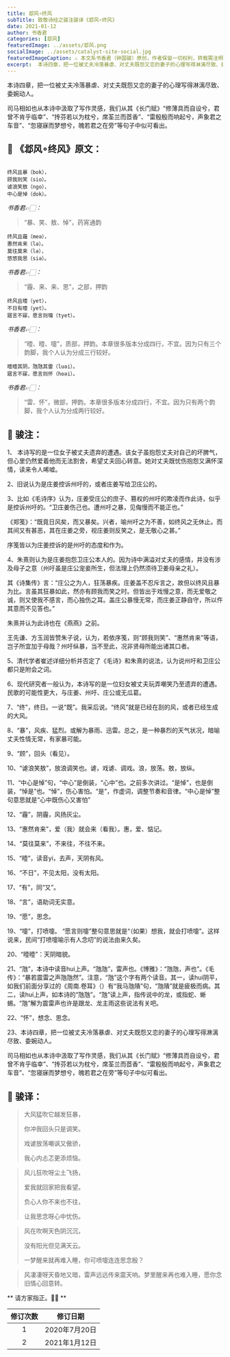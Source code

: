 ```yaml
---
title: 邶风∘终风
subTitle: 致敬诗经之骏注骏译《邶风∘终风》 
date: 2021-01-12 
author: 书香君
categories: [邶风]
featuredImage: ../assets/邶风.png
socialImage: ../assets/catalyst-site-social.jpg
featuredImageCaption: ⚠️️ 本文系书香君（钟国骏）原创，作者保留一切权利，转载需注明出处。
excerpt:  本诗四章，把一位被丈夫冷落暴虐、对丈夫既怨又恋的妻子的心理写得淋漓尽致、委婉动人。  司马相如也从本诗中汲取了写作灵感，我们从其《长门赋》“修薄具而自设兮，君曾不肯乎临幸”、“抟芬若以为枕兮，席荃兰而茝香”、“雷殷殷而响起兮，声象君之车音”、“忽寝寐而梦想兮，魄若君之在旁”等句 
---
```


本诗四章，把一位被丈夫冷落暴虐、对丈夫既怨又恋的妻子的心理写得淋漓尽致、委婉动人。

司马相如也从本诗中汲取了写作灵感，我们从其《长门赋》“修薄具而自设兮，君曾不肯乎临幸”、“抟芬若以为枕兮，席荃兰而茝香”、“雷殷殷而响起兮，声象君之车音”、“忽寝寐而梦想兮，魄若君之在旁”等句子中似可看出。

## 🌼 《邶风∘终风》原文：
```

终风且暴（bok），
顾我则笑（sio）。
谑浪笑敖（ngo），
中心是悼（dok）。

```
*书香君👉🏻：* 

> “暴、笑、敖、悼”，药宵通韵

```
终风且霾（meə），
惠然肯来（lə）。
莫往莫来（lə），
悠悠我思（siə）。

```
*书香君👉🏻：* 

> “霾、来、来、思”，之部，押韵

```
终风且曀（yet），
不日有曀（yet）。
寤言不寐，愿言则嚏（tyet）。

```
*书香君👉🏻：* 

> “曀、曀、嚏”，质部，押韵。本章很多版本分成四行，不宜。因为只有三个韵脚，我个人认为分成三行较好。

```
曀曀其阴，虺虺其雷（luəi）。
寤言不寐，愿言则怀（hoəi）。

```
*书香君👉🏻：* 

> “雷、怀”，微部，押韵。本章很多版本分成四行，不宜。因为只有两个韵脚，我个人认为分成两行较好。

## 🍁️ 骏注：

1、 本诗写的是一位女子被丈夫遗弃的遭遇。该女子虽抱怨丈夫对自己的坏脾气，但心里仍然爱着他而无法割舍，希望丈夫回心转意。她对丈夫既忧伤抱怨又满怀深情，读来令人唏嘘。

2、旧说认为是庄姜控诉州吁的，或者庄姜写给卫庄公的。

3、比如《毛诗序》认为，庄姜受庄公的庶子、篡权的州吁的欺凌而作此诗，似乎是控诉州吁的。“卫庄姜伤己也。遭州吁之暴，见侮慢而不能正也。”

《郑笺》：“既竟日风矣，而又暴矣。兴者，喻州吁之为不善，如终风之无休止。而其间又有甚恶，其在庄姜之旁，视庄姜则反笑之，是无敬心之甚。”

序笺皆以为庄姜控诉的是州吁的态度和作为。

4、朱熹则认为是庄姜抱怨卫庄公本人的。因为诗中满溢对丈夫的感情，并没有涉及母子之意（州吁虽是庄公宠妾所生，但法理上仍然须待卫姜母亲之礼）。

其《诗集传》言：“庄公之为人，狂荡暴疾。庄姜盖不忍斥言之，故但以终风且暴为比。言虽其狂暴如此，然亦有顾我而笑之时。但皆出于戏慢之意，而无爱敬之诚，则又使我不感言，而心独伤之耳。盖庄公暴慢无常，而庄姜正静自守，所以仵其意而不见答也。”

朱熹并认为此诗也在《燕燕》之前。

王先谦、方玉润皆赞朱子说，认为，若依序笺，则“顾我则笑”、“惠然肯来”等语，岂子所宜加于母哉？州吁纵暴，当不至此，况非贤母所能出诸其口者。

5、清代学者崔述详细分析并否定了《毛诗》和朱熹的说法，认为说州吁和卫庄公都只是附会之词。

6、现代研究者一般认为，本诗写的是一位妇女被丈夫玩弄嘲笑乃至遗弃的遭遇。民歌的可能性更大，与庄姜、州吁、庄公或无瓜葛。

7、“终”，终日。一说“既”。我采后说。“终风”就是已经在刮的风，或者已经生成的大风。

8、“暴”，风疾、猛烈。或解为暴雨、迅雷。总之，是一种暴烈的天气状况，暗喻丈夫性情无常，有家暴可能。

9、“顾”，回头（看见）。

10、“谑浪笑敖”，放浪调笑也。谑，戏谑、调戏。浪，放荡。敖，放纵。

11、“中心是悼”句，“中心”是倒装，“心中”也。之前多次讲过。“是悼”，也是倒装，“悼是”也。“悼”，伤心害怕。“是”，作虚词，调整节奏和音律。“中心是悼”整句意思就是“心中既伤心又害怕”

12、“霾”，阴霾，风扬灰尘。

13、“惠然肯来”，爱（我）就会来（看我）。惠，爱、惦记。

14、“莫往莫来”，不来往，不往不来。

15、“曀”，读音yi，去声，天阴有风。

16、“不日”，不见太阳，没有太阳。

17、“有”，同“又”。

18、“言”，语助词无实意。

19、“愿”，思念。

19、“嚏”，打喷嚏。
“愿言则嚏”整句意思就是“（如果）想我，就会打喷嚏”。这样说来，民间“打喷嚏喻示有人念叨”的说法由来久矣。

20、“曀曀”：天阴暗貌。

21、“虺”，本诗中读音hui上声。“虺虺”，雷声也。《博雅》：“虺虺，声也”。《毛传》：“暴若震雷之声虺虺然”。注意，“虺”这个字有两个读音。其一，读hui阴平，如我们前面分享过的《周南.卷耳》（）有“我马虺隤”句，“虺隤”就是疲极而病。其二，读hui上声，如本诗的“虺虺”。“虺”读上声，指传说中的龙，或指蛇、蜥蜴。“虺”解为震雷声也许是跟龙、龙主雨这些说法有关吧。

22、“怀”，想念、思念。

23、本诗四章，把一位被丈夫冷落暴虐、对丈夫既怨又恋的妻子的心理写得淋漓尽致、委婉动人。

司马相如也从本诗中汲取了写作灵感，我们从其《长门赋》“修薄具而自设兮，君曾不肯乎临幸”、“抟芬若以为枕兮，席荃兰而茝香”、“雷殷殷而响起兮，声象君之车音”、“忽寝寐而梦想兮，魄若君之在旁”等句子中似可看出。

## 🍁️ 骏译：

> 大风猛吹它越发狂暴，
> 
> 你冲我回头只是调笑。
> 
> 戏谑放荡嘲讽又傲骄，
> 
> 我心内忐忑更添烦恼。

> 风儿狂吹呀尘土飞扬，
> 
> 爱我就回家把我看望。
> 
> 负心人你不来也不往，
> 
> 让我思念呀心中忧伤。

> 风在吹啊天色阴沉沉，
> 
> 没有阳光但见满天云。
> 
> 一梦醒来就再难入睡，你可喷嚏连连思念殷？

> 风凄凄呀天昏地又暗，雷声远远传来震天响。梦里醒来再也难入睡，愿你念旧情心回意转。

** 请方家指正。🙏🏻 **

| 修订次数      | 修订日期 | 
|   :----: |    :----:   | 
| 1    | 2020年7月20日       | 
| 2    | 2021年1月12日       | 
